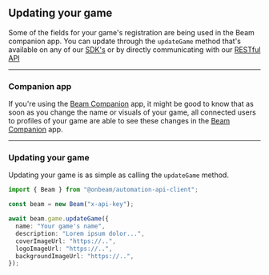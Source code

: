 ## Updating your game

Some of the fields for your game's registration are being used in the Beam companion app. You can update through the `updateGame` method that's available on any of our [SDK's](/sdk/clients) or by directly communicating with our [RESTful API](/sdk/full-api-reference)

---

### Companion app

If you're using the [Beam Companion](/sdk/companion/introduction) app, it might be good to know that as soon as you change the name or visuals of your game, all connected users to profiles of your game are able to see these changes in the [Beam Companion](/sdk/companion/introduction) app.

---

### Updating your game

Updating your game is as simple as calling the `updateGame` method.

```typescript
import { Beam } from "@onbeam/automation-api-client";

const beam = new Beam("x-api-key");

await beam.game.updateGame({
  name: "Your game's name",
  description: "Lorem ipsum dolor...",
  coverImageUrl: "https://..",
  logoImageUrl: "https://..",
  backgroundImageUrl: "https://..",
});
```
